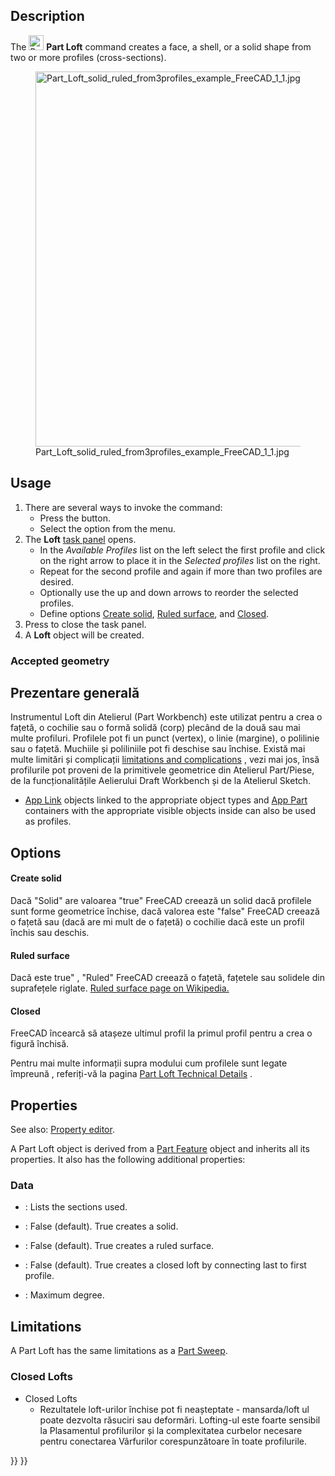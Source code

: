 <languages/>

<div lang="en" dir="ltr" class="mw-content-ltr">
{{Docnav
|[[Part_RuledSurface|RuledSurface]]
|[[Part_Sweep|Sweep]]
|[[Part_Workbench|Part]]
|IconL=Part_RuledSurface.svg
|IconR=Part_Sweep.svg
|IconC=Workbench_Part.svg
}}
</div>

<div class="mw-translate-fuzzy">
{{GuiCommand/ro
|Name=Part Loft
|Name/ro=Part Loft
|MenuLocation=Part → Loft...
|
|Workbenches=[[Part_Workbench/ro|Part]]
|SeeAlso=[[Part Sweep/ro|Part Sweep]]
}}
</div>

<div lang="en" dir="ltr" class="mw-content-ltr">
==Description==
</div>

<div lang="en" dir="ltr" class="mw-content-ltr">
The [[Image:Part_Loft.svg|24px]] '''Part Loft''' command creates a face, a shell, or a solid shape from two or more profiles (cross-sections).
</div>

[[File:Part_Loft_solid_ruled_from3profiles_example_FreeCAD_1_1.jpg|600px]]
<div lang="en" dir="ltr" class="mw-content-ltr">
{{Caption|Loft from three profiles which are two [[Part_Circle|Part Circles]] and one [[Part_Ellipse|Part Ellipse]]. Parameters are Solid "True" and Ruled "True".}}
</div>

<div lang="en" dir="ltr" class="mw-content-ltr">
==Usage==
</div>

<div lang="en" dir="ltr" class="mw-content-ltr">
# There are several ways to invoke the command:
#* Press the {{Button|[[Image:Part_Loft.svg|16px]] [[Part_Loft|Loft...]]}} button.
#* Select the {{MenuCommand|Part → [[Image:Part_Loft.svg|16px]] Loft...}} option from the menu.
# The '''Loft''' [[Task_panel|task panel]] opens.
#* In the ''Available Profiles'' list on the left select the first profile and click on the right arrow to place it in the ''Selected profiles'' list on the right.
#* Repeat for the second profile and again if more than two profiles are desired.
#* Optionally use the up and down arrows to reorder the selected profiles.
#* Define options [[#Data|Create solid]], [[#Data|Ruled surface]], and [[#Data|Closed]].
# Press {{Button|OK}} to close the task panel.
# A '''Loft''' object will be created.
</div>

<div lang="en" dir="ltr" class="mw-content-ltr">
===Accepted geometry===
</div>

<div class="mw-translate-fuzzy">
==Prezentare generală==
Instrumentul Loft din Atelierul (Part Workbench) este utilizat pentru a crea o fațetă, o cochilie sau o formă solidă (corp) plecând de la două sau mai multe profiluri. Profilele pot fi un punct (vertex), o linie (margine), o polilinie sau o fațetă. Muchiile și poliliniile pot fi deschise sau închise. Există mai multe limitări și complicații [[Part_Loft#limitations and complications|limitations and complications]] , vezi mai jos, însă profilurile pot proveni de la primitivele geometrice din Atelierul Part/Piese, de la funcționalitățile Aelierului Draft Workbench și de la Atelierul Sketch.
</div>

<div lang="en" dir="ltr" class="mw-content-ltr">
* [[App_Link|App Link]] objects linked to the appropriate object types and [[App_Part|App Part]] containers with the appropriate visible objects inside can also be used as profiles. {{Version|0.20}}
</div>

<div lang="en" dir="ltr" class="mw-content-ltr">
==Options==
</div>

<div lang="en" dir="ltr" class="mw-content-ltr">
====Create solid====
</div>

<div class="mw-translate-fuzzy">
Dacă "Solid" are valoarea "true" FreeCAD creează un solid dacă profilele sunt forme geometrice închise, dacă valorea este "false" FreeCAD creează o fațetă sau (dacă are mi mult de o fațetă) o cochilie dacă este un profil închis sau deschis.
</div>

<div lang="en" dir="ltr" class="mw-content-ltr">
====Ruled surface====
</div>

<div class="mw-translate-fuzzy">
Dacă este true" , "Ruled"  FreeCAD creează o fațetă, fațetele sau solidele din suprafețele riglate. [http://en.wikipedia.org/wiki/Ruled_surface Ruled surface page on Wikipedia.]
</div>

<div lang="en" dir="ltr" class="mw-content-ltr">
====Closed====
</div>

<div class="mw-translate-fuzzy">
FreeCAD încearcă să atașeze ultimul profil la primul profil pentru a crea o figură închisă.
</div>  

<div class="mw-translate-fuzzy">
Pentru mai multe informații supra modului cum profilele sunt legate împreună , referiți-vă la pagina [[Part Loft Technical Details|Part Loft Technical Details]] .
</div>

<div lang="en" dir="ltr" class="mw-content-ltr">
==Properties==
</div>

<div lang="en" dir="ltr" class="mw-content-ltr">
See also: [[Property_editor|Property editor]].
</div>

<div lang="en" dir="ltr" class="mw-content-ltr">
A Part Loft object is derived from a [[Part_Feature|Part Feature]] object and inherits all its properties. It also has the following additional properties:
</div>

<div lang="en" dir="ltr" class="mw-content-ltr">
===Data===
</div>

<div lang="en" dir="ltr" class="mw-content-ltr">
{{TitleProperty|Loft}}
</div>

<div lang="en" dir="ltr" class="mw-content-ltr">
* {{PropertyData|Sections|LinkList}}: Lists the sections used.
* {{PropertyData|Solid|Bool}}: False (default). True creates a solid.
* {{PropertyData|Ruled|Bool}}: False (default). True creates a ruled surface.
* {{PropertyData|Closed|Bool}}: False (default). True creates a closed loft by connecting last to first profile.
* {{PropertyData|Max Degree|IntegerConstraint}}: Maximum degree.
</div>

<div lang="en" dir="ltr" class="mw-content-ltr">
==Limitations==
</div>

<div lang="en" dir="ltr" class="mw-content-ltr">
A Part Loft has the same limitations as a [[Part_Sweep#Limitations|Part Sweep]].
</div>

<div lang="en" dir="ltr" class="mw-content-ltr">
=== Closed Lofts ===
</div>

<div class="mw-translate-fuzzy">
*Closed Lofts
** Rezultatele loft-urilor închise pot fi neașteptate - mansarda/loft ul  poate dezvolta răsuciri sau deformări. Lofting-ul este foarte sensibil la Plasamentul profilurilor și la complexitatea curbelor necesare pentru conectarea Vârfurilor corespunzătoare în toate profilurile.
</div>


<div lang="en" dir="ltr" class="mw-content-ltr">
{{Docnav
|[[Part_RuledSurface|RuledSurface]]
|[[Part_Sweep|Sweep]]
|[[Part_Workbench|Part]]
|IconL=Part_RuledSurface.svg
|IconR=Part_Sweep.svg
|IconC=Workbench_Part.svg
}}
</div>

{{Part Tools navi{{#translation:}}}}
{{Userdocnavi{{#translation:}}}}